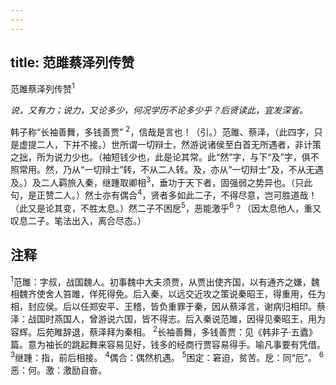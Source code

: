 ```yaml
---
---
---
```

title: 范雎蔡泽列传赞
---




范雎蔡泽列传赞<sup>1</sup>


*说，又有力；说力，又论多少，何况学历不论多少乎？后贤读此，宜发深省。*

韩子称“长袖善舞，多钱善贾”
<sup>2</sup>，信哉是言也！（引。）范雎、蔡泽，（此四字，只是虚提二人，下并不接。）世所谓一切辩士，然游说诸侯至白首无所遇者，非计策之拙，所为说力少也。（袖短钱少也，此是论其常。此“然”字，与下“及”字，俱不照常用。然，乃从“一切辩士”转，不从二人转。及，亦从“一切辩士”及，不从无遇及。）及二人羁旅入秦，继踵取卿相<sup>3</sup>，垂功于天下者，固强弱之势异也。（只此句，是正赞二人。）然士亦有偶合<sup>4</sup>，贤者多如此二子，不得尽意，岂可胜道哉！（此又是论其变，不胜太息。）然二子不困戹<sup>5</sup>，恶能激乎<sup>6</sup>？（因太息他人，重又叹息二子。笔法出入，离合尽态。）

## 注释

<sup>1</sup>范雎：字叔，战国魏人。初事魏中大夫须贾，从贾出使齐国，以有通齐之嫌，魏相魏齐使舍人笞雎，佯死得免。后入秦，以远交近攻之策说秦昭王，得重用，任为相，封应侯。后以任郑安平、王稽，皆负重罪于秦，因从蔡泽言，谢病归相印。蔡泽：战国时燕国人，曾游说六国，皆不得志。后入秦说范雎，因得见秦昭王，用为容辉。后苑睢辞退，蔡泽拜为秦相。
<sup>2</sup>长袖善舞，多钱善贾：见《韩非子·五蠹》篇。意为袖长的跳起舞来容易见好，钱多的经商行贾容易得手。喻凡事要有凭借。
<sup>3</sup>继踵：指，前后相接。
<sup>4</sup>偶合：偶然机遇。
<sup>5</sup>困定：窘迫，贫苦。戹：同“厄”。
<sup>6</sup>恶：何。激：激励自奋。